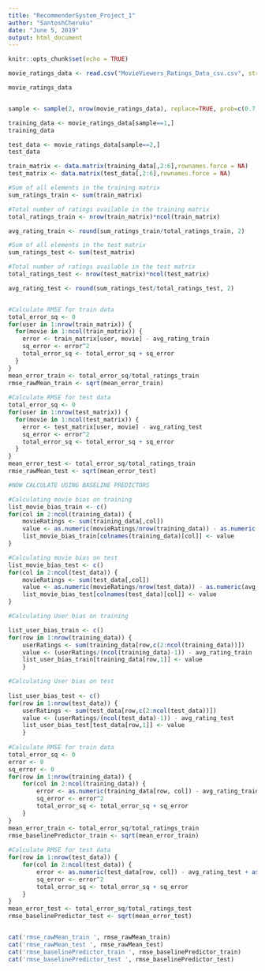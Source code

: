 ---
title: "RecommenderSystem_Project_1"
author: "SantoshCheruku"
date: "June 5, 2019"
output: html_document
---

```{r setup, include=FALSE}
knitr::opts_chunk$set(echo = TRUE)
```

```{r}
movie_ratings_data <- read.csv("MovieViewers_Ratings_Data_csv.csv", stringsAsFactors = F)

movie_ratings_data


sample <- sample(2, nrow(movie_ratings_data), replace=TRUE, prob=c(0.7, 0.3))

training_data <- movie_ratings_data[sample==1,]
training_data

test_data <- movie_ratings_data[sample==2,]
test_data

train_matrix <- data.matrix(training_data[,2:6],rownames.force = NA)
test_matrix <- data.matrix(test_data[,2:6],rownames.force = NA)

#Sum of all elements in the training matrix
sum_ratings_train <- sum(train_matrix)

#Total number of ratings available in the training matrix
total_ratings_train <- nrow(train_matrix)*ncol(train_matrix)

avg_rating_train <- round(sum_ratings_train/total_ratings_train, 2)

#Sum of all elements in the test matrix
sum_ratings_test <- sum(test_matrix)

#Total number of ratings available in the test matrix
total_ratings_test <- nrow(test_matrix)*ncol(test_matrix)

avg_rating_test <- round(sum_ratings_test/total_ratings_test, 2)


#Calculate RMSE for train data
total_error_sq <- 0
for(user in 1:nrow(train_matrix)) {
  for(movie in 1:ncol(train_matrix)) {
    error <- train_matrix[user, movie] - avg_rating_train
    sq_error <- error^2
    total_error_sq <- total_error_sq + sq_error
  }
}
mean_error_train <- total_error_sq/total_ratings_train
rmse_rawMean_train <- sqrt(mean_error_train)
 
#Calculate RMSE for test data
total_error_sq <- 0
for(user in 1:nrow(test_matrix)) {
  for(movie in 1:ncol(test_matrix)) {
    error <- test_matrix[user, movie] - avg_rating_test
    sq_error <- error^2
    total_error_sq <- total_error_sq + sq_error
  }
}
mean_error_test <- total_error_sq/total_ratings_train
rmse_rawMean_test <- sqrt(mean_error_test)

#NOW CALCULATE USING BASELINE PREDICTORS

#Calculating movie bias on training
list_movie_bias_train <- c()
for(col in 2:ncol(training_data)) {
	movieRatings <- sum(training_data[,col])
	value <- as.numeric(movieRatings/nrow(training_data)) - as.numeric(avg_rating_train)
	list_movie_bias_train[colnames(training_data)[col]] <- value
} 

#Calculating movie bias on test
list_movie_bias_test <- c()
for(col in 2:ncol(test_data)) {
	movieRatings <- sum(test_data[,col])
	value <- as.numeric(movieRatings/nrow(test_data)) - as.numeric(avg_rating_test)
	list_movie_bias_test[colnames(test_data)[col]] <- value
} 

#Calculating User bias on training

list_user_bias_train <- c()
for(row in 1:nrow(training_data)) {
	userRatings <- sum(training_data[row,c(2:ncol(training_data))])
	value <- (userRatings/(ncol(training_data)-1)) - avg_rating_train
	list_user_bias_train[training_data[row,1]] <- value
	} 

#Calculating User bias on test
	
list_user_bias_test <- c()
for(row in 1:nrow(test_data)) {
	userRatings <- sum(test_data[row,c(2:ncol(test_data))])
	value <- (userRatings/(ncol(test_data)-1)) - avg_rating_test
	list_user_bias_test[test_data[row,1]] <- value
	}
	 
#Calculate RMSE for train data
total_error_sq <- 0
error <- 0
sq_error <- 0
for(row in 1:nrow(training_data)) {
	for(col in 2:ncol(training_data)) {
		error <- as.numeric(training_data[row, col]) - avg_rating_train + as.numeric(list_user_bias_train[training_data[row, 1]]) + as.numeric(list_movie_bias_train[colnames(training_data)[col]])
		sq_error <- error^2
		total_error_sq <- total_error_sq + sq_error		
	}
}
mean_error_train <- total_error_sq/total_ratings_train
rmse_baselinePredictor_train <- sqrt(mean_error_train)
 
#Calculate RMSE for test data
for(row in 1:nrow(test_data)) {
	for(col in 2:ncol(test_data)) {
		error <- as.numeric(test_data[row, col]) - avg_rating_test + as.numeric(list_user_bias_test[test_data[row, 1]]) + as.numeric(list_movie_bias_test[colnames(test_data)[col]])
		sq_error <- error^2
		total_error_sq <- total_error_sq + sq_error		
	}
}
mean_error_test <- total_error_sq/total_ratings_test
rmse_baselinePredictor_test <- sqrt(mean_error_test)


cat('rmse_rawMean_train ', rmse_rawMean_train)
cat('rmse_rawMean_test ', rmse_rawMean_test)
cat('rmse_baselinePredictor_train ', rmse_baselinePredictor_train)
cat('rmse_baselinePredictor_test ', rmse_baselinePredictor_test)
```

